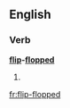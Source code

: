 ==English==

===Verb===
'''[[flip]]-[[flop]]ped'''

# {{past of|[[flip-flop]]}}

[[fr:flip-flopped]]
